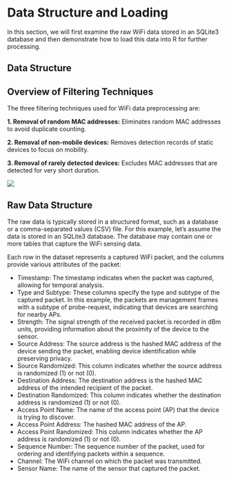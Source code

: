 # Data Structure and Loading

In this section, we will first examine the raw WiFi data stored in an SQLite3 database and then demonstrate how to load this data into R for further processing.


## Data Structure


## Overview of Filtering Techniques

The three filtering techniques used for WiFi data preprocessing are:

**1. Removal of random MAC addresses:** Eliminates random MAC addresses to avoid duplicate counting.

**2. Removal of non-mobile devices:** Removes detection records of static devices to focus on mobility.

**3. Removal of rarely detected devices:** Excludes MAC addresses that are detected for very short duration.

![](material/ch3/preprocessing.png)

## Raw Data Structure

The raw data is typically stored in a structured format, such as a database or a comma-separated values (CSV) file. For this example, let's assume the data is stored in an SQLite3 database. The database may contain one or more tables that capture the WiFi sensing data.




Each row in the dataset represents a captured WiFi packet, and the columns provide various attributes of the packet:

- Timestamp: The timestamp indicates when the packet was captured, allowing for temporal analysis.
- Type and Subtype: These columns specify the type and subtype of the captured packet. In this example, the packets are management frames with a subtype of probe-request, indicating that devices are searching for nearby APs.
- Strength: The signal strength of the received packet is recorded in dBm units, providing information about the proximity of the device to the sensor.
- Source Address: The source address is the hashed MAC address of the device sending the packet, enabling device identification while preserving privacy.
- Source Randomized: This column indicates whether the source address is randomized (1) or not (0).
- Destination Address: The destination address is the hashed MAC address of the intended recipient of the packet.
- Destination Randomized: This column indicates whether the destination address is randomized (1) or not (0).
- Access Point Name: The name of the access point (AP) that the device is trying to discover.
- Access Point Address: The hashed MAC address of the AP.
- Access Point Randomized: This column indicates whether the AP address is randomized (1) or not (0).
- Sequence Number: The sequence number of the packet, used for ordering and identifying packets within a sequence.
- Channel: The WiFi channel on which the packet was transmitted.
- Sensor Name: The name of the sensor that captured the packet.
